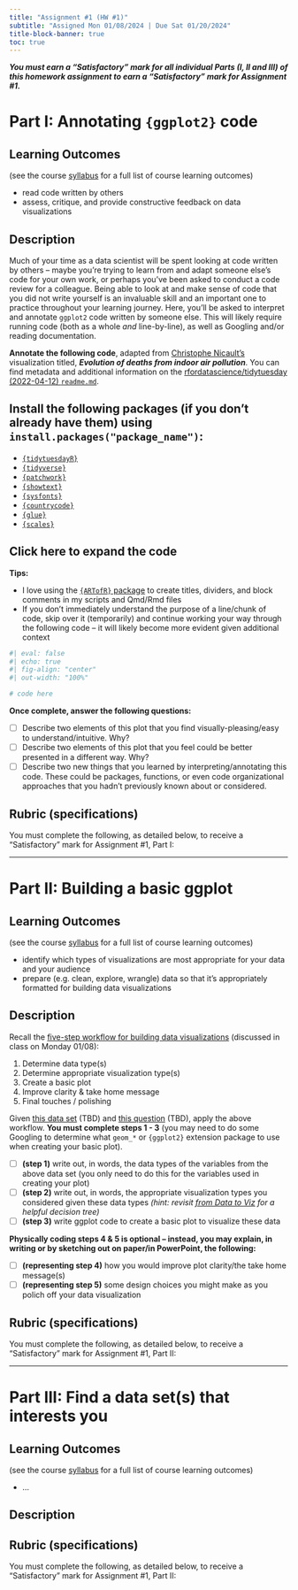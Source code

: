```yaml
---
title: "Assignment #1 (HW #1)"
subtitle: "Assigned Mon 01/08/2024 | Due Sat 01/20/2024"
title-block-banner: true
toc: true
---
```


::: {.center-text}
***You must earn a "Satisfactory" mark for all individual Parts (I, II and III) of this homework assignment to earn a "Satisfactory" mark for Assignment #1.***
:::

# [Part I: Annotating `{ggplot2}` code]{.pink-text}

## Learning Outcomes 

(see the course [syllabus](https://docs.google.com/document/d/1iv-bsakUA-7FDSZCt0Qq1TUYXBzq0cktzLlxV2AxhZc/edit) for a full list of course learning outcomes)

- read code written by others 
- assess, critique, and provide constructive feedback on data visualizations

## Description 

Much of your time as a data scientist will be spent looking at code written by others -- maybe you're trying to learn from and adapt someone else's code for your own work, or perhaps you've been asked to conduct a code review for a colleague. Being able to look at and make sense of code that you did not write yourself is an invaluable skill and an important one to practice throughout your learning journey. Here, you'll be asked to interpret and annotate `ggplot2` code written by someone else. This will likely require running code (both as a whole *and* line-by-line), as well as Googling and/or reading documentation.

[**Annotate the following code**]{.teal-text}, adapted from [Christophe Nicault's](https://github.com/cnicault) visualization titled, ***Evolution of deaths from indoor air pollution***. You can find metadata and additional information on the [rfordatascience/tidytuesday (2022-04-12) `readme.md`](https://github.com/rfordatascience/tidytuesday/blob/master/data/2022/2022-04-12/readme.md#data-dictionary).

::: {.callout-note}
## Install the following packages (if you don't already have them) using `install.packages("package_name")`:

- [`{tidytuesdayR}`](https://cran.r-project.org/web/packages/tidytuesdayR/index.html)
- [`{tidyverse}`](https://cran.r-project.org/web/packages/tidyverse/index.html)
- [`{patchwork}`](https://cran.r-project.org/web/packages/patchwork/index.html)
- [`{showtext}`](https://cran.r-project.org/web/packages/showtext/index.html)
- [`{sysfonts}`](https://cran.r-project.org/web/packages/sysfonts/index.html)
- [`{countrycode}`](https://cran.r-project.org/web/packages/countrycode/index.html)
- [`{glue}`](https://cran.r-project.org/web/packages/glue/index.html)
- [`{scales}`](https://cran.r-project.org/web/packages/scales/index.html)
:::

::: {.callout-tip collapse="true" icon="false"}
## Click here to expand the code

**Tips:**

- I love using the [`{ARTofR}` package](https://github.com/Hzhang-ouce/ARTofR) to create titles, dividers, and block comments in my scripts and Qmd/Rmd files 
- If you don't immediately understand the purpose of a line/chunk of code, skip over it (temporarily) and continue working your way through the following code -- it will likely become more evident given additional context

```r
#| eval: false
#| echo: true
#| fig-align: "center"
#| out-width: "100%"

# code here
```
:::

[**Once complete, answer the following questions:**]{.teal-text}

- [ ] Describe two elements of this plot that you find visually-pleasing/easy to understand/intuitive. Why?
- [ ] Describe two elements of this plot that you feel could be better presented in a different way. Why? 
- [ ] Describe two new things that you learned by interpreting/annotating this code. These could be  packages, functions, or even code organizational approaches that you hadn't previously known about or considered.

## Rubric (specifications)

You must complete the following, as detailed below, to receive a "Satisfactory" mark for Assignment #1, Part I:

---

# [Part II: Building a basic ggplot]{.pink-text}

## Learning Outcomes 

(see the course [syllabus](https://docs.google.com/document/d/1iv-bsakUA-7FDSZCt0Qq1TUYXBzq0cktzLlxV2AxhZc/edit) for a full list of course learning outcomes)

- identify which types of visualizations are most appropriate for your data and your audience
- prepare (e.g. clean, explore, wrangle) data so that it’s appropriately formatted for building data visualizations

## Description 

Recall the [five-step workflow for building data visualizations](https://ucsb-meds.github.io/ggplot2-workflow/) (discussed in class on Monday 01/08):

1. Determine data type(s)
2. Determine appropriate visualization type(s)
3. Create a basic plot
4. Improve clarity & take home message
5. Final touches / polishing

Given [this data set]() (TBD) and [this question]() (TBD), apply the above workflow. [**You must complete steps 1 - 3**]{.teal-text} (you may need to do some Googling to determine what `geom_*` or `{ggplot2}` extension package to use when creating your basic plot). 

- [ ] **(step 1)** write out, in words, the data types of the variables from the above data set (you only need to do this for the variables used in creating your plot) 
- [ ] **(step 2)** write out, in words, the appropriate visualization types you considered given these data types *(hint: revisit [from Data to Viz](https://www.data-to-viz.com/) for a helpful decision tree)*
- [ ] **(step 3)** write ggplot code to create a basic plot to visualize these data 

[**Physically coding steps 4 & 5 is optional -- instead, you may explain, in writing or by sketching out on paper/in PowerPoint, the following:**]{.teal-text} 

- [ ] **(representing step 4)** how you would improve plot clarity/the take home message(s) 
- [ ] **(representing step 5)** some design choices you might make as you polich off your data visualization 


## Rubric (specifications)

You must complete the following, as detailed below, to receive a "Satisfactory" mark for Assignment #1, Part II:

---

# [Part III: Find a data set(s) that interests you]{.pink-text}

## Learning Outcomes 

(see the course [syllabus](https://docs.google.com/document/d/1iv-bsakUA-7FDSZCt0Qq1TUYXBzq0cktzLlxV2AxhZc/edit) for a full list of course learning outcomes)

- ...

## Description 

## Rubric (specifications)

You must complete the following, as detailed below, to receive a "Satisfactory" mark for Assignment #1, Part II:
